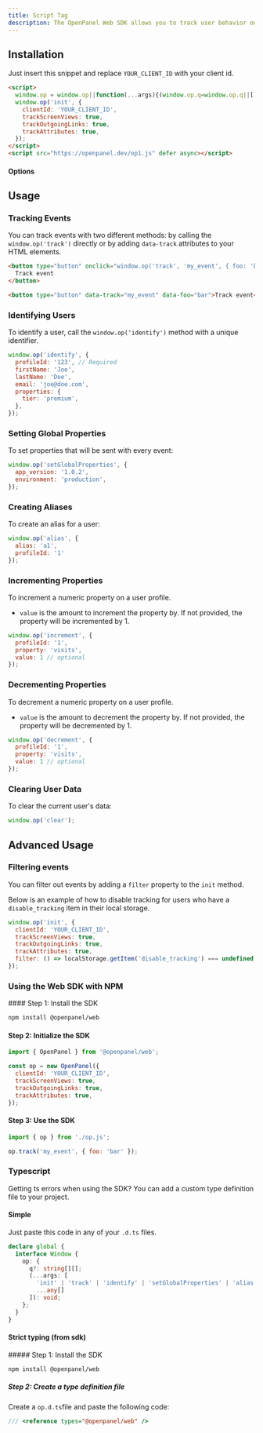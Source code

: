 ```yaml
---
title: Script Tag
description: The OpenPanel Web SDK allows you to track user behavior on your website using a simple script tag. This guide provides instructions for installing and using the Web SDK in your project.
---
```




## Installation

Just insert this snippet and replace `YOUR_CLIENT_ID` with your client id.

```html filename="index.html" /clientId: 'YOUR_CLIENT_ID'/
<script>
  window.op = window.op||function(...args){(window.op.q=window.op.q||[]).push(args);};
  window.op('init', {
    clientId: 'YOUR_CLIENT_ID',
    trackScreenViews: true,
    trackOutgoingLinks: true,
    trackAttributes: true,
  });
</script>
<script src="https://openpanel.dev/op1.js" defer async></script>
```

#### Options

<CommonSdkConfig />
<WebSdkConfig />

## Usage

### Tracking Events

You can track events with two different methods: by calling the `window.op('track')` directly or by adding `data-track` attributes to your HTML elements.

```html filename="index.html"
<button type="button" onclick="window.op('track', 'my_event', { foo: 'bar' })">
  Track event
</button>
```

```html filename="index.html"
<button type="button" data-track="my_event" data-foo="bar">Track event</button>
```

### Identifying Users

To identify a user, call the `window.op('identify')` method with a unique identifier.

```js filename="main.js"
window.op('identify', {
  profileId: '123', // Required
  firstName: 'Joe',
  lastName: 'Doe',
  email: 'joe@doe.com',
  properties: {
    tier: 'premium',
  },
});
```

### Setting Global Properties

To set properties that will be sent with every event:

```js filename="main.js"
window.op('setGlobalProperties', {
  app_version: '1.0.2',
  environment: 'production',
});
```

### Creating Aliases

To create an alias for a user:

```js filename="main.js"
window.op('alias', {
  alias: 'a1',
  profileId: '1'
});
```

### Incrementing Properties

To increment a numeric property on a user profile.

- `value` is the amount to increment the property by. If not provided, the property will be incremented by 1.

```js filename="main.js"
window.op('increment', {
  profileId: '1',
  property: 'visits',
  value: 1 // optional
});
```

### Decrementing Properties

To decrement a numeric property on a user profile.

- `value` is the amount to decrement the property by. If not provided, the property will be decremented by 1.

```js filename="main.js"
window.op('decrement', {
  profileId: '1',
  property: 'visits',
  value: 1 // optional
});
```

### Clearing User Data

To clear the current user's data:

```js filename="main.js"
window.op('clear');
```

## Advanced Usage

### Filtering events

You can filter out events by adding a `filter` property to the `init` method.

Below is an example of how to disable tracking for users who have a `disable_tracking` item in their local storage.

```js filename="main.js"
window.op('init', {
  clientId: 'YOUR_CLIENT_ID',
  trackScreenViews: true,
  trackOutgoingLinks: true,
  trackAttributes: true,
  filter: () => localStorage.getItem('disable_tracking') === undefined,
});
```

### Using the Web SDK with NPM

<Steps>
#### Step 1: Install the SDK

```bash
npm install @openpanel/web
```

#### Step 2: Initialize the SDK

```js filename="op.js"
import { OpenPanel } from '@openpanel/web';

const op = new OpenPanel({
  clientId: 'YOUR_CLIENT_ID',
  trackScreenViews: true,
  trackOutgoingLinks: true,
  trackAttributes: true,
});
```

#### Step 3: Use the SDK

```js filename="main.js"
import { op } from './op.js';

op.track('my_event', { foo: 'bar' });
```
</Steps>

### Typescript

Getting ts errors when using the SDK? You can add a custom type definition file to your project.

#### Simple

Just paste this code in any of your `.d.ts` files.

```ts filename="op.d.ts"
declare global {
  interface Window {
    op: {
      q?: string[][];
      (...args: [
        'init' | 'track' | 'identify' | 'setGlobalProperties' | 'alias' | 'increment' | 'decrement' | 'clear',
        ...any[]
      ]): void;
    };
  }
}
```

#### Strict typing (from sdk)

<Steps>
##### Step 1: Install the SDK

```bash
npm install @openpanel/web
```

##### Step 2: Create a type definition file

Create a `op.d.ts`file and paste the following code:

```ts filename="op.d.ts"
/// <reference types="@openpanel/web" />
```
</Steps>